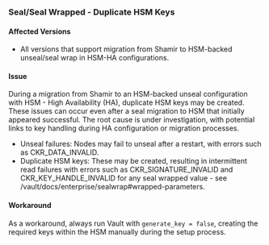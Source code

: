 ### Seal/Seal Wrapped - Duplicate HSM Keys

#### Affected Versions
- All versions that support migration from Shamir to HSM-backed unseal/seal wrap in HSM-HA configurations.

#### Issue
During a migration from Shamir to an HSM-backed unseal configuration with HSM - High Availability (HA), duplicate HSM keys may be created.
These issues can occur even after a seal migration to HSM that initially appeared successful. The root cause is under investigation, with potential links to key handling during HA configuration or migration processes.
- Unseal failures: Nodes may fail to unseal after a restart, with errors such as CKR_DATA_INVALID.
- Duplicate HSM keys: These may be created, resulting in intermittent read failures with errors such as CKR_SIGNATURE_INVALID and CKR_KEY_HANDLE_INVALID for any seal wrapped value - see /vault/docs/enterprise/sealwrap#wrapped-parameters.

#### Workaround
As a workaround, always run Vault with `generate_key = false`, creating the required keys within the HSM manually during the setup process.
